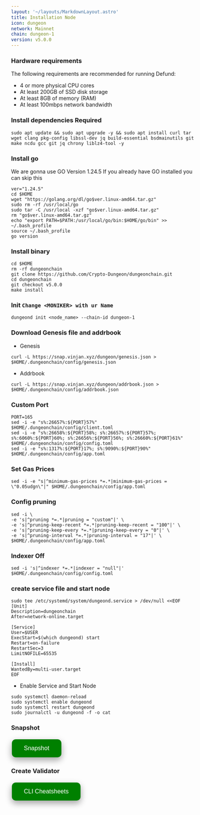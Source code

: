 ```yaml
---
layout: '~/layouts/MarkdownLayout.astro'
title: Installation Node
icon: dungeon
network: Mainnet
chain: dungeon-1
version: v5.0.0
---
```


### Hardware requirements

The following requirements are recommended for running Defund:

- 4 or more physical CPU cores
- At least 200GB of SSD disk storage
- At least 8GB of memory (RAM)
- At least 100mbps network bandwidth


### Install dependencies Required

```
sudo apt update && sudo apt upgrade -y && sudo apt install curl tar wget clang pkg-config libssl-dev jq build-essential bsdmainutils git make ncdu gcc git jq chrony liblz4-tool -y
```

### Install go

We are gonna use GO Version 1.24.5
If you already have GO installed you can skip this 

```
ver="1.24.5"
cd $HOME
wget "https://golang.org/dl/go$ver.linux-amd64.tar.gz"
sudo rm -rf /usr/local/go
sudo tar -C /usr/local -xzf "go$ver.linux-amd64.tar.gz"
rm "go$ver.linux-amd64.tar.gz"
echo "export PATH=$PATH:/usr/local/go/bin:$HOME/go/bin" >> ~/.bash_profile
source ~/.bash_profile
go version
```

### Install binary

```
cd $HOME
rm -rf dungeonchain 
git clone https://github.com/Crypto-Dungeon/dungeonchain.git
cd dungeonchain
git checkout v5.0.0
make install
```

### Init `Change <MONIKER> with ur Name`

```
dungeond init <node_name> --chain-id dungeon-1
```

### Download Genesis file and addrbook

- Genesis

```
curl -L https://snap.vinjan.xyz/dungeon/genesis.json > $HOME/.dungeonchain/config/genesis.json
```
- Addrbook

```
curl -L https://snap.vinjan.xyz/dungeon/addrbook.json > $HOME/.dungeonchain/config/addrbook.json
```

### Custom Port

```
PORT=165
sed -i -e "s%:26657%:${PORT}57%" $HOME/.dungeonchain/config/client.toml
sed -i -e "s%:26658%:${PORT}58%; s%:26657%:${PORT}57%; s%:6060%:${PORT}60%; s%:26656%:${PORT}56%; s%:26660%:${PORT}61%" $HOME/.dungeonchain/config/config.toml
sed -i -e "s%:1317%:${PORT}17%; s%:9090%:${PORT}90%" $HOME/.dungeonchain/config/app.toml
```

### Set Gas Prices

```
sed -i -e "s|^minimum-gas-prices *=.*|minimum-gas-prices = \"0.05udgn\"|" $HOME/.dungeonchain/config/app.toml
```

### Config pruning

```
sed -i \
-e 's|^pruning *=.*|pruning = "custom"|' \
-e 's|^pruning-keep-recent *=.*|pruning-keep-recent = "100"|' \
-e 's|^pruning-keep-every *=.*|pruning-keep-every = "0"|' \
-e 's|^pruning-interval *=.*|pruning-interval = "17"|' \
$HOME/.dungeonchain/config/app.toml
```
### Indexer Off
```
sed -i 's|^indexer *=.*|indexer = "null"|' $HOME/.dungeonchain/config/config.toml
```

### create service file and start node

```
sudo tee /etc/systemd/system/dungeond.service > /dev/null <<EOF
[Unit]
Description=dungeonchain
After=network-online.target

[Service]
User=$USER
ExecStart=$(which dungeond) start
Restart=on-failure
RestartSec=3
LimitNOFILE=65535

[Install]
WantedBy=multi-user.target
EOF
```

- Enable Service and Start Node

```
sudo systemctl daemon-reload
sudo systemctl enable dungeond
sudo systemctl restart dungeond
sudo journalctl -u dungeond -f -o cat
```

### Snapshot
<a href="https://service.vinjan.xyz/mainnet/dungeon/snapshot" target="_blank">
  <button style="background-color: green; border: none; color: white; padding: 15px 32px; text-align: center; text-decoration: none; display: inline-block; font-size: 16px; margin: 4px 2px; cursor: pointer; border-radius: 10px; box-shadow: 0 8px 16px 0 rgba(0,0,0,0.2), 0 6px 20px 0 rgba(0,0,0,0.19);" onmouseover="this.style.boxShadow='0 0 0 4px rgba(0,255,0,0.5)'" onmouseout="this.style.boxShadow='0 8px 16px 0 rgba(0,0,0,0.2), 0 6px 20px 0 rgba(0,0,0,0.19)'">Snapshot</button>
</a>

### Create Validator
<a href="https://service.vinjan.xyz/mainnet/dungeon/cheat" target="_blank">
  <button style="background-color: green; border: none; color: white; padding: 15px 32px; text-align: center; text-decoration: none; display: inline-block; font-size: 16px; margin: 4px 2px; cursor: pointer; border-radius: 10px; box-shadow: 0 8px 16px 0 rgba(0,0,0,0.2), 0 6px 20px 0 rgba(0,0,0,0.19);" onmouseover="this.style.boxShadow='0 0 0 4px rgba(0,255,0,0.5)'" onmouseout="this.style.boxShadow='0 8px 16px 0 rgba(0,0,0,0.2), 0 6px 20px 0 rgba(0,0,0,0.19)'">CLI Cheatsheets</button>
</a>
